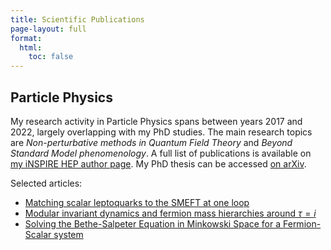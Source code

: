 ```yaml
---
title: Scientific Publications
page-layout: full
format:
  html:
    toc: false
---
```


## Particle Physics

My research activity in Particle Physics spans between years 2017 and 2022, largely overlapping with my PhD studies. The main research topics are *Non-perturbative methods in Quantum Field Theory* and *Beyond Standard Model phenomenology*. A full list of publications is available on [my iNSPIRE HEP author page](https://inspirehep.net/authors/1728353?ui-citation-summary=true). My PhD thesis can be accessed [on arXiv](https://arxiv.org/abs/2111.00285).

Selected articles:

-   [Matching scalar leptoquarks to the SMEFT at one loop](https://arxiv.org/abs/2003.12525)
-   [Modular invariant dynamics and fermion mass hierarchies around $\tau = i$](https://arxiv.org/abs/2101.08718)
-   [Solving the Bethe-Salpeter Equation in Minkowski Space for a Fermion-Scalar system](https://arxiv.org/abs/1907.03079)
